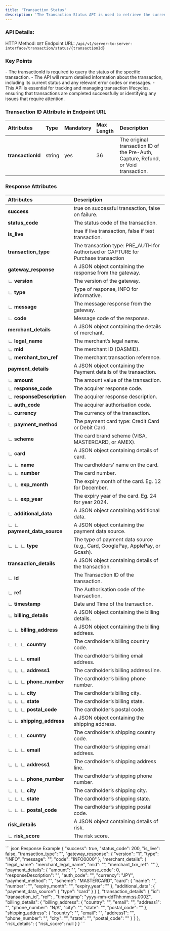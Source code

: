 ```yaml
---
title: 'Transaction Status'
description: 'The Transaction Status API is used to retrieve the current status of a specific transaction, including pre-authorisation, capture, refund, or void transactions.'
---
```


### API Details:
HTTP Method: `GET`
Endpoint URL: `/api/v1/server-to-server-interface/transaction/status/{transactionId}`

### Key Points
<Info>
- The transactionId is required to query the status of the specific transaction.
- The API will return detailed information about the transaction, including its current status and any relevant error codes or messages.
- This API is essential for tracking and managing transaction lifecycles, ensuring that transactions are completed successfully or identifying any issues that require attention.
</Info>

### Transaction ID Attribute in Endpoint URL

| **Attributes**         | **Type**  | **Mandatory** | **Max Length** | **Description**                                                                 |
|:-----------------------|:----------|:--------------|:---------------|:--------------------------------------------------------------------------------|
| **transactionId**       | string    | yes           | 36             | The original transaction ID of the Pre-Auth, Capture, Refund, or Void transaction. |

### Response Attributes

| **Attributes**          | **Description**                                                                 |
|:------------------------|:--------------------------------------------------------------------------------|
| **success**             | true on successful transaction, false on failure.                               |
| **status_code**         | The status code of the transaction.                                             |
| **is_live**             | true if live transaction, false if test transaction.                            |
| **transaction_type**    | The transaction type: PRE_AUTH for Authorised or CAPTURE for Purchase transaction|
| **gateway_response**    | A JSON object containing the response from the gateway.                         |
| ∟ **version**           | The version of the gateway.                                                     |
| ∟ **type**              | Type of response, INFO for informative.                                         |
| ∟ **message**           | The message response from the gateway.                                          |
| ∟ **code**              | Message code of the response.                                                   |
| **merchant_details**    | A JSON object containing the details of merchant.                               |
| ∟ **legal_name**        | The merchant’s legal name.                                                      |
| ∟ **mid**               | The merchant ID (DASMID).                                                       |
| ∟ **merchant_txn_ref**  | The merchant transaction reference.                                             |
| **payment_details**     | A JSON object containing the Payment details of the transaction.                |
| ∟ **amount**            | The amount value of the transaction.                                            |
| ∟ **response_code**     | The acquirer response code.                                                     |
| ∟ **responseDescription**| The acquirer response description.                                              |
| ∟ **auth_code**         | The acquirer authorisation code.                                                |
| ∟ **currency**          | The currency of the transaction.                                                |
| ∟ **payment_method**    | The payment card type: Credit Card or Debit Card.                               |
| ∟ **scheme**            | The card brand scheme (VISA, MASTERCARD, or AMEX).                              |
| ∟ **card**              | A JSON object containing details of card.                                       |
| ∟ ∟ **name**            | The cardholders’ name on the card.                                              |
| ∟ ∟ **number**          | The card number.                                                                |
| ∟ ∟ **exp_month**       | The expiry month of the card. Eg. 12 for December.                              |
| ∟ ∟ **exp_year**        | The expiry year of the card. Eg. 24 for year 2024.                              |
| ∟ **additional_data**   | A JSON object containing additional data.                                       |
| ∟ ∟ **payment_data_source** | A JSON object containing the payment data source.                           |
| ∟ ∟ ∟ **type**          | The type of payment data source (e.g., Card, GooglePay, ApplePay, or Gcash).    |
| **transaction_details** | A JSON object containing details of the transaction.                            |
| ∟ **id**                | The Transaction ID of the transaction.                                          |
| ∟ **ref**               | The Authorisation code of the transaction.                                      |
| ∟ **timestamp**         | Date and Time of the transaction.                                               |
| ∟ **billing_details**   | A JSON object containing the billing details.                                   |
| ∟ ∟ **billing_address** | A JSON object containing the billing address.                                   |
| ∟ ∟ ∟ **country**       | The cardholder’s billing country code.                                          |
| ∟ ∟ ∟ **email**         | The cardholder’s billing email address.                                         |
| ∟ ∟ ∟ **address1**      | The cardholder’s billing address line.                                          |
| ∟ ∟ ∟ **phone_number**  | The cardholder’s billing phone number.                                          |
| ∟ ∟ ∟ **city**          | The cardholder’s billing city.                                                  |
| ∟ ∟ ∟ **state**         | The cardholder’s billing state.                                                 |
| ∟ ∟ ∟ **postal_code**   | The cardholder’s postal code.                                                   |
| ∟ ∟ **shipping_address**| A JSON object containing the shipping address.                                  |
| ∟ ∟ ∟ **country**       | The cardholder’s shipping country code.                                         |
| ∟ ∟ ∟ **email**         | The cardholder’s shipping email address.                                        |
| ∟ ∟ ∟ **address1**      | The cardholder’s shipping address line.                                         |
| ∟ ∟ ∟ **phone_number**  | The cardholder’s shipping phone number.                                         |
| ∟ ∟ ∟ **city**          | The cardholder’s shipping city.                                                 |
| ∟ ∟ ∟ **state**         | The cardholder’s shipping state.                                                |
| ∟ ∟ ∟ **postal_code**   | The cardholder’s shipping postal code.                                          |
| **risk_details**        | A JSON object containing details of risk.                                       |
| ∟ **risk_score**        | The risk score.                                                                 |


<ResponseExample>
``` json Response Example
{
    "success": true,
    "status_code": 200,
    "is_live": false,
    "transaction_type": "<transaction_type>",
    "gateway_response": {
        "version": "1",
        "type": "INFO",
        "message": "<gateway_message>",
        "code": "INFO0000"
    },
    "merchant_details": {
        "legal_name": "merchant_legal_name",
        "mid": "<DASMID>",
        "merchant_txn_ref": "<merchant_txn_ref>"
    },
    "payment_details": {
        "amount": "<payment_amount>",
        "response_code": 0,
        "responseDescription": "<responseDescription>",
        "auth_code": "<auth_code>",
        "currency": "JPY",
        "payment_method": "<payment_method>",
        "scheme": "MASTERCARD",
        "card": {
            "name": "<customer_name>",
            "number": "<card_number(hash)>",
            "expiry_month": "<expiry_mm>",
            "expiry_year": "<expiry_yy>"
        },
        "additional_data": {
            "payment_data_source": {
                "type": "card"
            }
        }
    },
    "transaction_details": {
        "id": "transaction_id",
        "ref": <ref>,
        "timestamp": "yyyy-mm-ddThh:mm:ss.000Z",
        "billing_details": {
            "billing_address": {
                "country": "<string>",
                "email": "<billing_email>",
                "address1": "<string>",
                "phone_number": "N/A",
                "city": "<string>",
                "state": "<string>",
                "postal_code": "<string>"
            },
            "shipping_address": {
                "country": "<string>",
                "email": "<shipping_email>",
                "address1": "<string>",
                "phone_number": "<phone_number>",
                "city": "<string>",
                "state": "<string>",
                "postal_code": "<string>"
            }
        }
    },
    "risk_details": {
        "risk_score": null
    }
}
```
</ResponseExample>